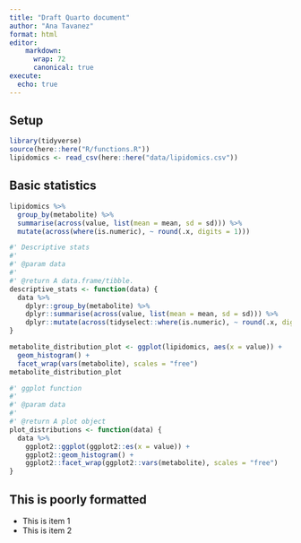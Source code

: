 ```yaml
---
title: "Draft Quarto document"
author: "Ana Tavanez"
format: html
editor: 
    markdown: 
      wrap: 72
      canonical: true
execute:
  echo: true
---
```


## Setup

```r
library(tidyverse)
source(here::here("R/functions.R"))
lipidomics <- read_csv(here::here("data/lipidomics.csv"))
```

## Basic statistics

```r
lipidomics %>%
  group_by(metabolite) %>%
  summarise(across(value, list(mean = mean, sd = sd))) %>%
  mutate(across(where(is.numeric), ~ round(.x, digits = 1)))
```

```r
#' Descriptive stats
#'
#' @param data
#'
#' @return A data.frame/tibble.
descriptive_stats <- function(data) {
  data %>%
    dplyr::group_by(metabolite) %>%
    dplyr::summarise(across(value, list(mean = mean, sd = sd))) %>%
    dplyr::mutate(across(tidyselect::where(is.numeric), ~ round(.x, digits = 1)))
}
```

```r
metabolite_distribution_plot <- ggplot(lipidomics, aes(x = value)) +
  geom_histogram() +
  facet_wrap(vars(metabolite), scales = "free")
metabolite_distribution_plot
```

```r
#' ggplot function 
#'
#' @param data 
#'
#' @return A plot object
plot_distributions <- function(data) {
  data %>%
    ggplot2::ggplot(ggplot2::es(x = value)) +
    ggplot2::geom_histogram() +
    ggplot2::facet_wrap(ggplot2::vars(metabolite), scales = "free")
}
```

## This is poorly formatted

-   This is item 1
-   This is item 2
